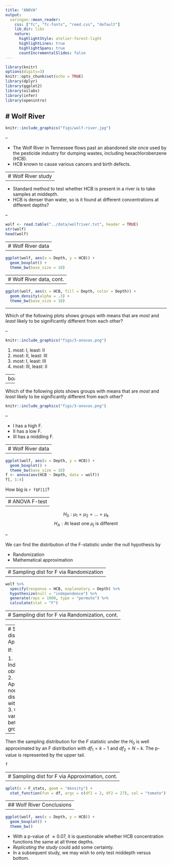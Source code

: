 ```yaml
---
title: "ANOVA"
output:
  xaringan::moon_reader:
    css: ["fc", "fc-fonts", "reed.css", "default"]
    lib_dir: libs
    nature:
      highlightStyle: atelier-forest-light
      highlightLines: true
      highlightSpans: true
      countIncrementalSlides: false
---
```


```r
library(knitr)
options(digits=3)
knitr::opts_chunk$set(echo = TRUE)
library(dplyr)
library(ggplot2)
library(oilabs)
library(infer)
library(openintro)
```

# Wolf River
--

```r
knitr::include_graphics("figs/wolf-river.jpg")
```

--

- The Wolf River in Tennessee flows past an abandoned site once used by the 
pesticide industry for dumping wastes, including hexachlorobenzene (HCB).
- HCB known to cause various cancers and birth defects.


---
# Wolf River study
--

- Standard method to test whether HCB is present in a river is to take samples at middepth.
- HCB is denser than water, so is it found at different concentrations at 
different depths?

--

```r
wolf <- read.table("../data/wolfriver.txt", header = TRUE)
str(wolf)
head(wolf)
```


---
# Wolf River data
--

```r
ggplot(wolf, aes(x = Depth, y = HCB)) +
  geom_boxplot() +
  theme_bw(base_size = 18)
```


---
# Wolf River data, cont.
--

```r
ggplot(wolf, aes(x = HCB, fill = Depth, color = Depth)) +
  geom_density(alpha = .3) +
  theme_bw(base_size = 18)
```


---

Which of the following plots shows groups with means that are *most* and *least*
likely to be significantly different from each other?

--

```r
knitr::include_graphics("figs/3-anovas.png")
```

1. most: I, least: II 
2. most: II, least: III
3. most: I, least: III
4. most: III, least: II


---
boardwork

---

Which of the following plots shows groups with means that are *most* and *least*
likely to be significantly different from each other?

```r
knitr::include_graphics("figs/3-anovas.png")
```

--

- I has a high F.
- II has a low F.
- III has a middling F.


---
# Wolf River data
--

```r
ggplot(wolf, aes(x = Depth, y = HCB)) +
  geom_boxplot() +
  theme_bw(base_size = 18)
f <- anova(aov(HCB ~ Depth, data = wolf))
f[, 1:4]
```

How big is `r f$F[1]`?


---
# ANOVA F-test
--

$$ H_0: \mu_1 = \mu_2 = \ldots = \mu_k $$
$$ H_A: \textrm{At least one } \mu_j \textrm{ is different} $$

--

We can find the distribution of the F-statistic under the null hypothesis by

- Randomization
- Mathematical approximation

---
# Sampling dist for F via Randomization
--

```r
wolf %>%
  specify(response = HCB, explanatory = Depth) %>%
  hypothesize(null = "independence") %>%
  generate(reps = 1000, type = "permute") %>%
  calculate(stat = "F")
```


---
# Sampling dist for F via Randomization, cont.
--


---
# Sampling dist for F via Approximation

If:

1. Independent observations.
2. Approximate normal distributions within groups.
3. Constant variance between groups.

--

Then the sampling distribution for the $F$ statistic under the $H_0$ is well approximated by an F distribution with $df_1 = k - 1$ and $df_2 = N - k$. The p-value is represented by the upper tail.

```r
f
```


---
# Sampling dist for F via Approximation, cont.
--

```r
qplot(x = F_stats, geom = "density") +
  stat_function(fun = df, args = c(df1 = 2, df2 = 27), col = "tomato")
```


---
## Wolf River Conclusions
--

```r
ggplot(wolf, aes(x = Depth, y = HCB)) +
  geom_boxplot() +
  theme_bw()
```

- With a p-value of $\approx 0.07$, it is questionable whether HCB concentration
functions the same at all three depths.
- *Replicating the study* could add some certainty.
- In a subsequent study, we may wish to only test middepth versus bottom.


